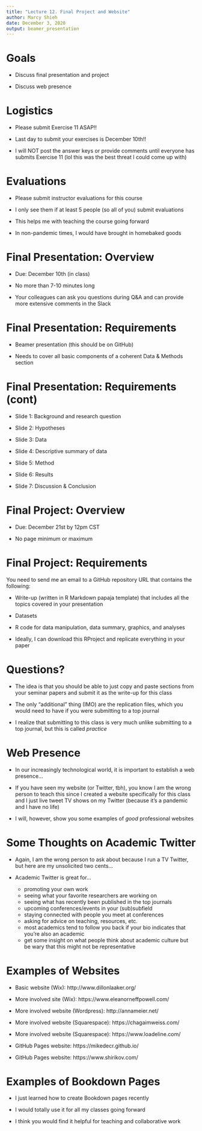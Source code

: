 ```yaml
---
title: "Lecture 12. Final Project and Website"
author: Marcy Shieh
date: December 3, 2020
output: beamer_presentation
---
```


# Goals

- Discuss final presentation and project

- Discuss web presence

# Logistics

- Please submit Exercise 11 ASAP!!

- Last day to submit your exercises is December 10th!!

- I will NOT post the answer keys or provide comments until everyone has submits Exercise 11 (lol this was the best threat I could come up with)

# Evaluations

- Please submit instructor evaluations for this course

- I only see them if at least 5 people (so all of you) submit evaluations

- This helps me with teaching the course going forward

- In non-pandemic times, I would have brought in homebaked goods

# Final Presentation: Overview

- Due: December 10th (in class)

- No more than 7-10 minutes long

- Your colleagues can ask you questions during Q&A and can provide more extensive comments in the Slack

# Final Presentation: Requirements

- Beamer presentation (this should be on GitHub)

- Needs to cover all basic components of a coherent Data & Methods section

# Final Presentation: Requirements (cont)

- Slide 1: Background and research question

- Slide 2: Hypotheses

- Slide 3: Data

- Slide 4: Descriptive summary of data

- Slide 5: Method

- Slide 6: Results

- Slide 7: Discussion & Conclusion

# Final Project: Overview

- Due: December 21st by 12pm CST

- No page minimum or maximum

# Final Project: Requirements

You need to send me an email to a GitHub repository URL that contains the following:

- Write-up (written in R Markdown papaja template) that includes all the topics covered in your presentation

- Datasets

- R code for data manipulation, data summary, graphics, and analyses

- Ideally, I can download this RProject and replicate everything in your paper

# Questions?

- The idea is that you should be able to just copy and paste sections from your seminar papers and submit it as the write-up for this class

- The only "additional" thing (IMO) are the replication files, which you would need to have if you were submitting to a top journal

- I realize that submitting to this class is very much unlike submitting to a top journal, but this is called *practice*

# Web Presence

- In our increasingly technological world, it is important to establish a web presence...

- If you have seen my website (or Twitter, tbh), you know I am the wrong person to teach this since I created a website specifically for this class and I just live tweet TV shows on my Twitter (because it's a pandemic and I have no life)

- I will, however, show you some examples of *good* professional websites

# Some Thoughts on Academic Twitter

- Again, I am the wrong person to ask about because I run a TV Twitter, but here are my unsolicited two cents...

- Academic Twitter is great for...

    - promoting your own work
    - seeing what your favorite researchers are working on
    - seeing what has recently been published in the top journals
    - upcoming conferences/events in your (sub)subfield
    - staying connected with people you meet at conferences
    - asking for advice on teaching, resources, etc.
    - most academics tend to follow you back if your bio indicates that you're also an academic
    - get some insight on what people think about academic culture but be wary that this might not be representative

# Examples of Websites

- Basic website (Wix): http://www.dillonlaaker.org/

- More involved site (Wix): https://www.eleanorneffpowell.com/

- More involved website (Wordpress): http://annameier.net/

- More involved website (Squarespace): https://chagaimweiss.com/

- More involved website (Squarespace): https://www.loadeline.com/

- GitHub Pages website: https://mikedecr.github.io/

- GitHub Pages website: https://www.shirikov.com/
    
# Examples of Bookdown Pages

- I just learned how to create Bookdown pages recently

- I would totally use it for all my classes going forward

- I think you would find it helpful for teaching and collaborative work